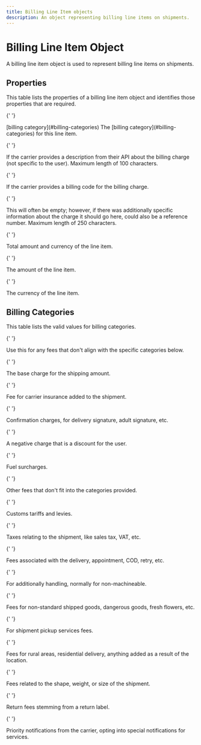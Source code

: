 ```yaml
---
title: Billing Line Item objects
description: An object representing billing line items on shipments.
---
```


# Billing Line Item Object

A billing line item object is used to represent billing line items on shipments.

## Properties

This table lists the properties of a billing line item object and identifies those properties that are required.

<Reference>

{' '}

<Field name="billing_category" required={true}>
  <Type>[billing category](#billing-categories)</Type>
  <Description>
    The [billing category](#billing-categories) for this line item.
  </Description>
</Field>

{' '}

<Field name="carrier_description" type="string" required={false}>
  <Description>
    If the carrier provides a description from their API about the billing
    charge (not specific to the user). Maximum length of 100 characters.
  </Description>
</Field>

{' '}

<Field name="carrier_billing_code" type="string" required={false}>
  <Description>
    If the carrier provides a billing code for the billing charge.
  </Description>
</Field>

{' '}

<Field name="memo" type="string" required={false}>
  <Description>
    This will often be empty; however, if there was additionally specific
    information about the charge it should go here, could also be a reference
    number. Maximum length of 250 characters.
  </Description>
</Field>

{' '}

<Field name="amount" type="object" required={true}>
  <Description>Total amount and currency of the line item.</Description>
</Field>

{' '}

<Field name="amount.amount" type="string" required={true}>
  <Description>The amount of the line item.</Description>
</Field>

{' '}

<Field name="amount.currency" type="string" required={true}>
  <Description>The currency of the line item.</Description>
</Field>

</Reference>

## Billing Categories

This table lists the valid values for billing categories.

<Reference>

{' '}

<Field name="uncategorized">
  <Description>
    Use this for any fees that don't align with the specific categories below.
  </Description>
</Field>

{' '}

<Field name="shipping">
  <Description>The base charge for the shipping amount.</Description>
</Field>

{' '}

<Field name="insurance">
  <Description>Fee for carrier insurance added to the shipment.</Description>
</Field>

{' '}

<Field name="confirm">
  <Description>
    Confirmation charges, for delivery signature, adult signature, etc.
  </Description>
</Field>

{' '}

<Field name="discount">
  <Description>A negative charge that is a discount for the user.</Description>
</Field>

{' '}

<Field name="fuel_charge">
  <Description>Fuel surcharges.</Description>
</Field>

{' '}

<Field name="additional_fees">
  <Description>
    Other fees that don't fit into the categories provided.
  </Description>
</Field>

{' '}

<Field name="tariff">
  <Description>Customs tariffs and levies.</Description>
</Field>

{' '}

<Field name="tax">
  <Description>
    Taxes relating to the shipment, like sales tax, VAT, etc.
  </Description>
</Field>

{' '}

<Field name="delivery">
  <Description>
    Fees associated with the delivery, appointment, COD, retry, etc.
  </Description>
</Field>

{' '}

<Field name="handling">
  <Description>
    For additionally handling, normally for non-machineable.
  </Description>
</Field>

{' '}

<Field name="special_goods">
  <Description>
    Fees for non-standard shipped goods, dangerous goods, fresh flowers, etc.
  </Description>
</Field>

{' '}

<Field name="pickup">
  <Description>For shipment pickup services fees.</Description>
</Field>

{' '}

<Field name="location_fee">
  <Description>
    Fees for rural areas, residential delivery, anything added as a result of
    the location.
  </Description>
</Field>

{' '}

<Field name="oversize">
  <Description>
    Fees related to the shape, weight, or size of the shipment.
  </Description>
</Field>

{' '}

<Field name="returns">
  <Description>Return fees stemming from a return label.</Description>
</Field>

{' '}

<Field name="notifications">
  <Description>
    Priority notifications from the carrier, opting into special notifications
    for services.
  </Description>
</Field>

</Reference>
